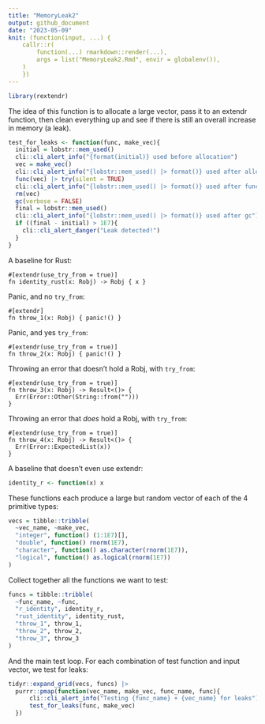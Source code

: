 ```yaml
---
title: "MemoryLeak2"
output: github_document
date: "2023-05-09"
knit: (function(input, ...) {
    callr::r(
        function(...) rmarkdown::render(...),
        args = list("MemoryLeak2.Rmd", envir = globalenv()),
    )
    })
---
```


```r
library(rextendr)
```

The idea of this function is to allocate a large vector, pass it to an extendr
function, then clean everything up and see if there is still an overall increase
in memory (a leak).
```r
test_for_leaks <- function(func, make_vec){
  initial = lobstr::mem_used()
  cli::cli_alert_info("{format(initial)} used before allocation")
  vec = make_vec()
  cli::cli_alert_info("{lobstr::mem_used() |> format()} used after allocation")
  func(vec) |> try(silent = TRUE)
  cli::cli_alert_info("{lobstr::mem_used() |> format()} used after function call")
  rm(vec)
  gc(verbose = FALSE)
  final = lobstr::mem_used()
  cli::cli_alert_info("{lobstr::mem_used() |> format()} used after gc")
  if ((final - initial) > 1E7){
    cli::cli_alert_danger("Leak detected!")
  }
}
```

A baseline for Rust:
```extendrsrc
#[extendr(use_try_from = true)]
fn identity_rust(x: Robj) -> Robj { x }
```

Panic, and no `try_from`:
```extendrsrc
#[extendr]
fn throw_1(x: Robj) { panic!() }
```

Panic, and yes `try_from`:
```extendrsrc
#[extendr(use_try_from = true)]
fn throw_2(x: Robj) { panic!() }
```

Throwing an error that doesn't hold a Robj, with `try_from`:
```extendrsrc
#[extendr(use_try_from = true)]
fn throw_3(x: Robj) -> Result<()> {
  Err(Error::Other(String::from("")))
}
```

Throwing an error that *does* hold a Robj, with `try_from`:
```extendrsrc
#[extendr(use_try_from = true)]
fn throw_4(x: Robj) -> Result<()> {
  Err(Error::ExpectedList(x))
}
```

A baseline that doesn't even use extendr:
```r
identity_r <- function(x) x
```

These functions each produce a large but random vector of each of the 4
primitive types:
```r
vecs = tibble::tribble(
  ~vec_name, ~make_vec,
  "integer", function() (1:1E7)[],
  "double", function() rnorm(1E7),
  "character", function() as.character(rnorm(1E7)),
  "logical", function() as.logical(rnorm(1E7))
)
```

Collect together all the functions we want to test:
```r
funcs = tibble::tribble(
  ~func_name, ~func,
  "r_identity", identity_r,
  "rust_identity", identity_rust,
  "throw_1", throw_1,
  "throw_2", throw_2,
  "throw_3", throw_3
)
```

And the main test loop. For each combination of test function and input vector,
we test for leaks:
```r
tidyr::expand_grid(vecs, funcs) |>
  purrr::pmap(function(vec_name, make_vec, func_name, func){
      cli::cli_alert_info("Testing {func_name} + {vec_name} for leaks")
      test_for_leaks(func, make_vec)
  })
```
